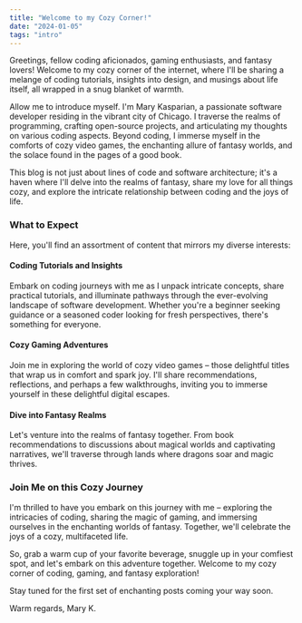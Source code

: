 ```yaml
---
title: "Welcome to my Cozy Corner!"
date: "2024-01-05"
tags: "intro"
---
```


Greetings, fellow coding aficionados, gaming enthusiasts, and fantasy lovers! Welcome to my cozy corner of the internet, where I'll be sharing a melange of coding tutorials, insights into design, and musings about life itself, all wrapped in a snug blanket of warmth.

Allow me to introduce myself. I'm Mary Kasparian, a passionate software developer residing in the vibrant city of Chicago. I traverse the realms of programming, crafting open-source projects, and articulating my thoughts on various coding aspects. Beyond coding, I immerse myself in the comforts of cozy video games, the enchanting allure of fantasy worlds, and the solace found in the pages of a good book.

This blog is not just about lines of code and software architecture; it's a haven where I'll delve into the realms of fantasy, share my love for all things cozy, and explore the intricate relationship between coding and the joys of life.

### What to Expect

Here, you'll find an assortment of content that mirrors my diverse interests:

#### Coding Tutorials and Insights

Embark on coding journeys with me as I unpack intricate concepts, share practical tutorials, and illuminate pathways through the ever-evolving landscape of software development. Whether you're a beginner seeking guidance or a seasoned coder looking for fresh perspectives, there's something for everyone.

#### Cozy Gaming Adventures

Join me in exploring the world of cozy video games – those delightful titles that wrap us in comfort and spark joy. I'll share recommendations, reflections, and perhaps a few walkthroughs, inviting you to immerse yourself in these delightful digital escapes.

#### Dive into Fantasy Realms

Let's venture into the realms of fantasy together. From book recommendations to discussions about magical worlds and captivating narratives, we'll traverse through lands where dragons soar and magic thrives.

### Join Me on this Cozy Journey

I'm thrilled to have you embark on this journey with me – exploring the intricacies of coding, sharing the magic of gaming, and immersing ourselves in the enchanting worlds of fantasy. Together, we'll celebrate the joys of a cozy, multifaceted life.

So, grab a warm cup of your favorite beverage, snuggle up in your comfiest spot, and let's embark on this adventure together. Welcome to my cozy corner of coding, gaming, and fantasy exploration!

Stay tuned for the first set of enchanting posts coming your way soon.

Warm regards,
Mary K.
